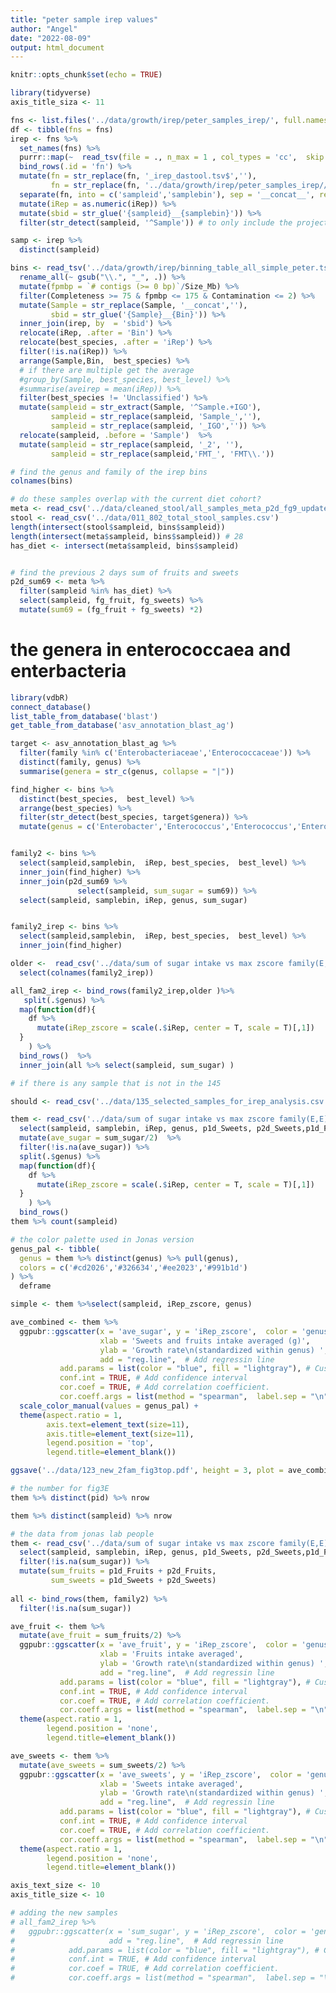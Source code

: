 ```yaml
---
title: "peter sample irep values"
author: "Angel"
date: "2022-08-09"
output: html_document
---
```


```r
knitr::opts_chunk$set(echo = TRUE)
```

```r
library(tidyverse)
axis_title_siza <- 11
```

```r
fns <- list.files('../data/growth/irep/peter_samples_irep/', full.names = T, pattern = '.tsv')
df <- tibble(fns = fns)
irep <- fns %>% 
  set_names(fns) %>% 
  purrr::map(~  read_tsv(file = ., n_max = 1 , col_types = 'cc',  skip = 2, col_names = c('bin','iRep')) %>%  select(iRep) ) %>% 
  bind_rows(.id = 'fn') %>% 
  mutate(fn = str_replace(fn, '_irep_dastool.tsv$',''),
         fn = str_replace(fn, '../data/growth/irep/peter_samples_irep//','')) %>% 
  separate(fn, into = c('sampleid','samplebin'), sep = '__concat__', remove = T) %>% 
  mutate(iRep = as.numeric(iRep)) %>% 
  mutate(sbid = str_glue('{sampleid}__{samplebin}')) %>% 
  filter(str_detect(sampleid, '^Sample')) # to only include the project 13141 ones

samp <- irep %>% 
  distinct(sampleid)
```


```r
bins <- read_tsv('../data/growth/irep/binning_table_all_simple_peter.tsv') %>% 
  rename_all(~ gsub("\\.", "_", .)) %>% 
  mutate(fpmbp = `# contigs (>= 0 bp)`/Size_Mb) %>% 
  filter(Completeness >= 75 & fpmbp <= 175 & Contamination <= 2) %>% 
  mutate(Sample = str_replace(Sample, '__concat',''),
         sbid = str_glue('{Sample}__{Bin}')) %>% 
  inner_join(irep, by  = 'sbid') %>% 
  relocate(iRep, .after = 'Bin') %>% 
  relocate(best_species, .after = 'iRep') %>% 
  filter(!is.na(iRep)) %>% 
  arrange(Sample,Bin,  best_species) %>% 
  # if there are multiple get the average
  #group_by(Sample, best_species, best_level) %>% 
  #summarise(aveirep = mean(iRep)) %>% 
  filter(best_species != 'Unclassified') %>% 
  mutate(sampleid = str_extract(Sample, '^Sample.+IGO'),
         sampleid = str_replace(sampleid, 'Sample_',''),
         sampleid = str_replace(sampleid, '_IGO','')) %>% 
  relocate(sampleid, .before = 'Sample')  %>% 
  mutate(sampleid = str_replace(sampleid, '_2', ''),
         sampleid = str_replace(sampleid,'FMT_', 'FMT\\.'))

# find the genus and family of the irep bins
colnames(bins)
```



```r
# do these samples overlap with the current diet cohort?
meta <- read_csv('../data/cleaned_stool/all_samples_meta_p2d_fg9_updated.csv')
stool <- read_csv('../data/011_802_total_stool_samples.csv')
length(intersect(stool$sampleid, bins$sampleid))
length(intersect(meta$sampleid, bins$sampleid)) # 28
has_diet <- intersect(meta$sampleid, bins$sampleid)


# find the previous 2 days sum of fruits and sweets
p2d_sum69 <- meta %>% 
  filter(sampleid %in% has_diet) %>% 
  select(sampleid, fg_fruit, fg_sweets) %>% 
  mutate(sum69 = (fg_fruit + fg_sweets) *2)
```

# the genera in enterococcaea and enterbacteria 

```r
library(vdbR)
connect_database()
list_table_from_database('blast')
get_table_from_database('asv_annotation_blast_ag')

target <- asv_annotation_blast_ag %>% 
  filter(family %in% c('Enterobacteriaceae','Enterococcaceae')) %>% 
  distinct(family, genus) %>% 
  summarise(genera = str_c(genus, collapse = "|"))

find_higher <- bins %>% 
  distinct(best_species,  best_level) %>% 
  arrange(best_species) %>% 
  filter(str_detect(best_species, target$genera)) %>% 
  mutate(genus = c('Enterobacter','Enterococcus','Enterococcus','Enterococcus','Escherichia','Klebsiella','Klebsiella'))


family2 <- bins %>% 
  select(sampleid,samplebin,  iRep, best_species,  best_level) %>% 
  inner_join(find_higher) %>% 
  inner_join(p2d_sum69 %>% 
               select(sampleid, sum_sugar = sum69)) %>% 
  select(sampleid, samplebin, iRep, genus, sum_sugar)


family2_irep <- bins %>% 
  select(sampleid,samplebin,  iRep, best_species,  best_level) %>% 
  inner_join(find_higher)

older <-  read_csv('../data/sum of sugar intake vs max zscore family(E,E).csv') %>% 
  select(colnames(family2_irep)) 

all_fam2_irep <- bind_rows(family2_irep,older )%>% 
   split(.$genus) %>% 
  map(function(df){
    df %>% 
      mutate(iRep_zscore = scale(.$iRep, center = T, scale = T)[,1])
  }
    ) %>% 
  bind_rows()  %>%  
  inner_join(all %>% select(sampleid, sum_sugar) )   
```
```r
# if there is any sample that is not in the 145

should <- read_csv('../data/135_selected_samples_for_irep_analysis.csv')

them <- read_csv('../data/sum of sugar intake vs max zscore family(E,E).csv') %>% 
  select(sampleid, samplebin, iRep, genus, p1d_Sweets, p2d_Sweets,p1d_Fruits, p2d_Fruits, iRep_zscore, pid, sum_sugar) %>% filter(sampleid %in% should$sampleid) %>% 
  mutate(ave_sugar = sum_sugar/2)  %>% 
  filter(!is.na(ave_sugar)) %>% 
  split(.$genus) %>% 
  map(function(df){
    df %>% 
      mutate(iRep_zscore = scale(.$iRep, center = T, scale = T)[,1])
  }
    ) %>% 
  bind_rows() 
them %>% count(sampleid)

# the color palette used in Jonas version
genus_pal <- tibble(
  genus = them %>% distinct(genus) %>% pull(genus),
  colors = c('#cd2026','#326634','#ee2023','#991b1d') 
) %>% 
  deframe

simple <- them %>%select(sampleid, iRep_zscore, genus) 
```
```r
ave_combined <- them %>% 
  ggpubr::ggscatter(x = 'ave_sugar', y = 'iRep_zscore',  color = 'genus',palette = 'lancet',
                    xlab = 'Sweets and fruits intake averaged (g)',
                    ylab = 'Growth rate\n(standardized within genus) ',
                    add = "reg.line",  # Add regressin line
           add.params = list(color = "blue", fill = "lightgray"), # Customize line
           conf.int = TRUE, # Add confidence interval
           cor.coef = TRUE, # Add correlation coefficient.
           cor.coeff.args = list(method = "spearman",  label.sep = "\n", label.x.npc = "left", size = 2.5)) +
  scale_color_manual(values = genus_pal) +
  theme(aspect.ratio = 1,
        axis.text=element_text(size=11),
        axis.title=element_text(size=11),
        legend.position = 'top',
        legend.title=element_blank())

ggsave('../data/123_new_2fam_fig3top.pdf', height = 3, plot = ave_combined)

# the number for fig3E
them %>% distinct(pid) %>% nrow

them %>% distinct(sampleid) %>% nrow
```


```r
# the data from jonas lab people
them <- read_csv('../data/sum of sugar intake vs max zscore family(E,E).csv') %>% 
  select(sampleid, samplebin, iRep, genus, p1d_Sweets, p2d_Sweets,p1d_Fruits, p2d_Fruits, iRep_zscore, pid, sum_sugar) %>% 
  filter(!is.na(sum_sugar)) %>% 
  mutate(sum_fruits = p1d_Fruits + p2d_Fruits,
         sum_sweets = p1d_Sweets + p2d_Sweets)
 
all <- bind_rows(them, family2) %>% 
  filter(!is.na(sum_sugar))

ave_fruit <- them %>% 
  mutate(ave_fruit = sum_fruits/2) %>% 
  ggpubr::ggscatter(x = 'ave_fruit', y = 'iRep_zscore',  color = 'genus',palette = 'lancet',
                    xlab = 'Fruits intake averaged',
                    ylab = 'Growth rate\n(standardized within genus) ',
                    add = "reg.line",  # Add regressin line
           add.params = list(color = "blue", fill = "lightgray"), # Customize line
           conf.int = TRUE, # Add confidence interval
           cor.coef = TRUE, # Add correlation coefficient.
           cor.coeff.args = list(method = "spearman",  label.sep = "\n", label.x.npc = "left")) +
  theme(aspect.ratio = 1,
        legend.position = 'none',
        legend.title=element_blank())

ave_sweets <- them %>% 
  mutate(ave_sweets = sum_sweets/2) %>% 
  ggpubr::ggscatter(x = 'ave_sweets', y = 'iRep_zscore',  color = 'genus',palette = 'lancet',
                    xlab = 'Sweets intake averaged',
                    ylab = 'Growth rate\n(standardized within genus) ',
                    add = "reg.line",  # Add regressin line
           add.params = list(color = "blue", fill = "lightgray"), # Customize line
           conf.int = TRUE, # Add confidence interval
           cor.coef = TRUE, # Add correlation coefficient.
           cor.coeff.args = list(method = "spearman",  label.sep = "\n", label.x.npc = "left")) +
  theme(aspect.ratio = 1,
        legend.position = 'none',
        legend.title=element_blank())

axis_text_size <- 10
axis_title_size <- 10
```









```r
# adding the new samples
# all_fam2_irep %>% 
#   ggpubr::ggscatter(x = 'sum_sugar', y = 'iRep_zscore',  color = 'genus',palette = 'lancet',
#                     add = "reg.line",  # Add regressin line
#            add.params = list(color = "blue", fill = "lightgray"), # Customize line
#            conf.int = TRUE, # Add confidence interval
#            cor.coef = TRUE, # Add correlation coefficient.
#            cor.coeff.args = list(method = "spearman",  label.sep = "\n", label.x.npc = "left"))
```
 
